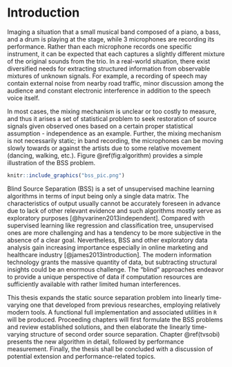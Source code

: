 # Introduction {#intro}

Imaging a situation that a small musical band composed of a piano, a bass, and a drum is playing at the stage, while 3 microphones are recording its performance. Rather than each microphone records one specific instrument, it can be expected that each captures a slightly different mixture of the original sounds from the trio. In a real-world situation, there exist diversified needs for extracting structured information from observable mixtures of unknown signals. For example, a recording of speech may contain external noise from nearby road traffic, minor discussion among the audience and constant electronic interference in addition to the speech voice itself. 

In most cases, the mixing mechanism is unclear or too costly to measure, and thus it arises a set of statistical problem to seek restoration of source signals given observed ones based on a certain proper statistical assumption - independence as an example. Further, the mixing mechanism is not necessarily static; in band recording, the microphones can be moving slowly towards or against the artists due to some relative movement (dancing, walking, etc.). Figure \@ref(fig:algorithm) provides a simple illustration of the BSS problem.

```r
knitr::include_graphics("bss_pic.png")
```

Blind Source Separation (BSS) is a set of unsupervised machine learning algorithms in terms of input being only a single data matrix. The characteristics of output usually cannot be accurately foreseen in advance due to lack of other relevant evidence and such algorithms mostly serve as exploratory purposes [@hyvarinen2013independent]. Compared with supervised learning like regression and classification tree, unsupervised ones are more challenging and has a tendency to be more subjective in the absence of a clear goal. Nevertheless, BSS and other exploratory data analysis gain increasing importance especially in online marketing and healthcare industry [@james2013introduction]. The modern information technology grants the massive quantity of data, but subtracting structural insights could be an enormous challenge. The "blind" approaches endeavor to provide a unique perspective of data if computation resources are sufficiently available with rather limited human interferences.

This thesis expands the static source separation problem into linearly time-varying one that developed from previous researches, employing relatively modern tools. A functional full implementation and associated utilities in `R` will be produced. Proceeding chapters will first formulate the BSS problems and review established solutions, and then elaborate the linearly time-varying structure of second order source separation. Chapter \@ref(tvsobi) presents the new algorithm in detail, followed by performance measurement. Finally, the thesis shall be concluded with a discussion of potential extension and performance-related topics.